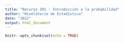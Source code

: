 ```yaml
---
title: "Recurso 301 : Introducción a la probabilidad"
author: "Nivelatorio de Estadística"
date: "2022"
output: html_document
---
```


```r
knitr::opts_chunk$set(echo = TRUE)
```

